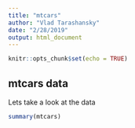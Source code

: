 ```yaml
---
title: "mtcars"
author: "Vlad Tarashansky"
date: "2/28/2019"
output: html_document
---
```


```r
knitr::opts_chunk$set(echo = TRUE)
```

## mtcars data

Lets take a look at the data

```r
summary(mtcars)
```
